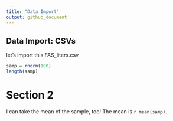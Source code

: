 ```yaml
---
title: "Data Import"
output: github_document
---
```


## Data Import: CSVs

let's import this FAS_liters.csv

```r
samp = rnorm(100)
length(samp)
```

# Section 2

I can take the mean of the sample, too!
The mean is `r mean(samp)`.